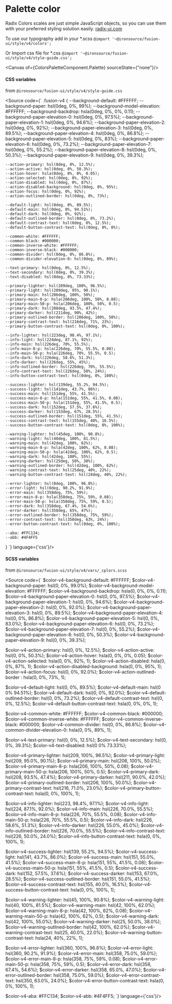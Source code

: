 
<Meta title="V4/Foundation/Palette colors"/>

# Palette color

Radix Colors scales are just simple JavaScript objects, so you can use them with your preferred styling solution easily. [radix-ui.com](https://www.radix-ui.com/colors)

To use our typography add in your *.scss
`@import '~@ironsource/fusion-ui/style/v4/colors';`

Or Import css file for *.css
`@import '~@ironsource/fusion-ui/style/v4/style-guide.css';`

<Canvas of={ColorsPaletteComponent.Palette} sourceState={"none"}/>

#### CSS variables
from `@ironsource/fusion-ui/style/v4/style-guide.css`

<Source code={`
.fusion-v4 {
    --background-default: #FFFFFF;
    --background-paper: hsl(0deg, 0%, 99%);
    --background-model-elevation: #FFFFFF;
    --background-backdrop: hsla(0deg, 0%, 0%, 0.11);
    --background-paper-elevation-0: hsl(0deg, 0%, 97.5%);
    --background-paper-elevation-1: hsl(0deg, 0%, 94.6%);
    --background-paper-elevation-2: hsl(0deg, 0%, 92%);
    --background-paper-elevation-3: hsl(0deg, 0%, 89.5%);
    --background-paper-elevation-4: hsl(0deg, 0%, 86.8%);
    --background-paper-elevation-5: hsl(0deg, 0%, 83%);
    --background-paper-elevation-6: hsl(0deg, 0%, 73.2%);
    --background-paper-elevation-7: hsl(0deg, 0%, 55.2%);
    --background-paper-elevation-8: hsl(0deg, 0%, 50.3%);
    --background-paper-elevation-9: hsl(0deg, 0%, 39.3%);

    --action-primary: hsl(0deg, 0%, 12.5%);
    --action-active: hsl(0deg, 0%, 50.3%);
    --action-hover: hsla(0deg, 0%, 0%, 0.05);
    --action-selected: hsl(0deg, 0%, 92%);
    --action-disabled: hsl(0deg, 0%, 87%);
    --action-disabled-background: hsl(0deg, 0%, 95%);
    --action-focus: hsl(0deg, 0%, 92%);
    --action-outlined-border: hsl(0deg, 0%, 73%);

    --default-light: hsl(0deg, 0%, 89.5%);
    --default-main: hsl(0deg, 0%, 94.51%);
    --default-dark: hsl(0deg, 0%, 92%);
    --default-outlined-border: hsl(0deg, 0%, 73.2%);
    --default-contrast-text: hsl(0deg, 0%, 12.5%);
    --default-button-contrast-text: hsl(0deg, 0%, 0%);

    --common-white: #FFFFFF;
    --common-black: #000000;
    --common-inverse-white: #FFFFFF;
    --common-inverse-black: #000000;
    --common-divider: hsl(0deg, 0%, 86.8%);
    --common-divider-elevation-0: hsl(0deg, 0%, 89%);

    --text-primary: hsl(0deg, 0%, 12.5%);
    --text-secondary: hsl(0deg, 0%, 39.3%);
    --text-disabled: hsl(0deg, 0%, 73.33%);

    --primary-lighter: hsl(209deg, 100%, 96.5%);
    --primary-light: hsl(209deg, 95%, 90.1%);
    --primary-main: hsl(206deg, 100%, 50%);
    --primary-main-8-p: hsla(206deg, 100%, 50%, 0.08);
    --primary-main-50-p: hsla(206deg, 100%, 50%, 0.5);
    --primary-dark: hsl(208deg, 93.5%, 47.4%);
    --primary-darker: hsl(211deg, 90%, 42%);
    --primary-outlined-border: hsl(206deg, 100%, 50%);
    --primary-contrast-text: hsl(216deg, 71%, 23%);
    --primary-button-contrast-text: hsl(0deg, 0%, 100%);

    --info-lighter: hsl(223deg, 98.4%, 97.1%);
    --info-light: hsl(224deg, 87.1%, 92%);
    --info-main: hsl(226deg, 70%, 55.5%);
    --info-main-8-p: hsla(226deg, 70%, 55.5%, 0.08);
    --info-main-50-p: hsla(226deg, 70%, 55.5%, 0.5);
    --info-dark: hsl(226deg, 58.6%, 51.3%);
    --info-darker: hsl(226deg, 55%, 45%);
    --info-outlined-border: hsl(226deg, 70%, 55.5%);
    --info-contrast-text: hsl(226deg, 50%, 24%);
    --info-button-contrast-text: hsl(0deg, 0%, 100%);

    --success-lighter: hsl(139deg, 55.2%, 94.5%);
    --success-light: hsl(141deg, 43.7%, 86%);
    --success-main: hsl(151deg, 55%, 41.5%);
    --success-main-8-p: hsla(151deg, 55%, 41.5%, 0.08);
    --success-main-50-p: hsla(151deg, 55%, 41.5%, 0.5);
    --success-dark: hsl(152deg, 57.5%, 37.6%);
    --success-darker: hsl(153deg, 67%, 28.5%);
    --success-outlined-border: hsl(151deg, 55%, 41.5%);
    --success-contrast-text: hsl(155deg, 40%, 16.5%);
    --success-button-contrast-text: hsl(0deg, 0%, 100%);

    --warning-lighter: hsl(45deg, 100%, 90.8%);
    --warning-light: hsl(40deg, 100%, 81.5%);
    --warning-main: hsl(42deg, 100%, 62%);
    --warning-main-8-p: hsla(42deg, 100%, 62%, 0.08);
    --warning-main-50-p: hsla(42deg, 100%, 62%, 0.5);
    --warning-dark: hsl(42deg, 100%, 55%);
    --warning-darker: hsl(25deg, 50%, 38%);
    --warning-outlined-border: hsl(42deg, 100%, 62%);
    --warning-contrast-text: hsl(25deg, 40%, 22%);
    --warning-button-contrast-text: hsl(24deg, 40%, 22%);

    --error-lighter: hsl(0deg, 100%, 96.8%);
    --error-light: hsl(0deg, 90.2%, 91.9%);
    --error-main: hsl(358deg, 75%, 59%);
    --error-main-8-p: hsla(358deg, 75%, 59%, 0.08);
    --error-main-50-p: hsla(358deg, 75%, 59%, 0.5);
    --error-dark: hsl(358deg, 67.4%, 54.6%);
    --error-darker: hsl(358deg, 65%, 47%);
    --error-outlined-border: hsl(358deg, 75%, 59%);
    --error-contrast-text: hsl(350deg, 63%, 24%);
    --error-button-contrast-text: hsl(0deg, 0%, 100%);

    --aba: #FFC134;
    --abb: #4F4FF5
}
`} language={'css'}/>

#### SCSS variables
from `@ironsource/fusion-ui/style/v4/vars/_cplors.scss`

<Source code={`
$color-v4-background-default: #FFFFFF;
$color-v4-background-paper: hsl(0, 0%, 99.0%);
$color-v4-background-model-elevation: #FFFFFF;
$color-v4-background-backdrop: hsla(0, 0%, 0%, 0.11);
$color-v4-background-paper-elevation-0: hsl(0, 0%, 97.5%);
$color-v4-background-paper-elevation-1: hsl(0, 0%, 94.6%);
$color-v4-background-paper-elevation-2: hsl(0, 0%, 92.0%);
$color-v4-background-paper-elevation-3: hsl(0, 0%, 89.5%);
$color-v4-background-paper-elevation-4: hsl(0, 0%, 86.8%);
$color-v4-background-paper-elevation-5: hsl(0, 0%, 83.0%);
$color-v4-background-paper-elevation-6: hsl(0, 0%, 73.2%);
$color-v4-background-paper-elevation-7: hsl(0, 0%, 55.2%);
$color-v4-background-paper-elevation-8: hsl(0, 0%, 50.3%);
$color-v4-background-paper-elevation-9: hsl(0, 0%, 39.3%);

$color-v4-action-primary: hsl(0, 0%, 12.5%);
$color-v4-action-active: hsl(0, 0%, 50.3%);
$color-v4-action-hover: hsla(0, 0%, 0%, 0.05);
$color-v4-action-selected: hsla(0, 0%, 92%, 1);
$color-v4-action-disabled: hsla(0, 0%, 87%, 1);
$color-v4-action-disabled-background: hsla(0, 0%, 95%, 1);
$color-v4-action-focus: hsl(0, 0%, 92.0%);
$color-v4-action-outlined-border  : hsla(0, 0%, 73%, 1);

$color-v4-default-light: hsl(0, 0%, 89.5%);
$color-v4-default-main: hsl(0 0% 94.51%);
$color-v4-default-dark: hsl(0, 0%, 92.0%);
$color-v4-default-outlined-border: hsl(0, 0%, 73.2%);
$color-v4-default-contrast-text: hsl(0, 0%, 12.5%);
$color-v4-default-button-contrast-text: hsla(0, 0%, 0%, 1);

$color-v4-common-white: #FFFFFF;
$color-v4-common-black: #000000;
$color-v4-common-inverse-white: #FFFFFF;
$color-v4-common-inverse-black: #000000;
$color-v4-common-divider: hsl(0, 0%, 86.8%);
$color-v4-common-divider-elevation-0: hsla(0, 0%, 89%, 1);

$color-v4-text-primary: hsl(0, 0%, 12.5%);
$color-v4-text-secondary: hsl(0, 0%, 39.3%);
$color-v4-text-disabled: hsl(0 0% 73.33%);

$color-v4-primary-lighter: hsl(209, 100%, 96.5%);
$color-v4-primary-light: hsl(209, 95.0%, 90.1%);
$color-v4-primary-main: hsl(206, 100%, 50.0%);
$color-v4-primary-main-8-p: hsla(206, 100%, 50%, 0.08);
$color-v4-primary-main-50-p: hsla(206, 100%, 50%, 0.5);
$color-v4-primary-dark: hsl(208, 93.5%, 47.4%);
$color-v4-primary-darker: hsl(211, 90.0%, 42.0%);
$color-v4-primary-outlined-border: hsl(206, 100%, 50.0%);
$color-v4-primary-contrast-text: hsl(216, 71.0%, 23.0%);
$color-v4-primary-button-contrast-text: hsla(0, 0%, 100%, 1);

$color-v4-info-lighter: hsl(223, 98.4%, 97.1%);
$color-v4-info-light: hsl(224, 87.1%, 92.0%);
$color-v4-info-main: hsl(226, 70.0%, 55.5%);
$color-v4-info-main-8-p: hsla(226, 70%, 55.5%, 0.08);
$color-v4-info-main-50-p: hsla(226, 70%, 55.5%, 0.5);
$color-v4-info-dark: hsl(226, 58.6%, 51.3%);
$color-v4-info-darker: hsl(226, 55.0%, 45.0%);
$color-v4-info-outlined-border: hsl(226, 70.0%, 55.5%);
$color-v4-info-contrast-text: hsl(226, 50.0%, 24.0%);
$color-v4-info-button-contrast-text: hsla(0, 0%, 100%, 1);

$color-v4-success-lighter: hsl(139, 55.2%, 94.5%);
$color-v4-success-light: hsl(141, 43.7%, 86.0%);
$color-v4-success-main: hsl(151, 55.0%, 41.5%);
$color-v4-success-main-8-p: hsla(151, 55%, 41.5%, 0.08);
$color-v4-success-main-50-p: hsla(151, 55%, 41.5%, 0.5);
$color-v4-success-dark: hsl(152, 57.5%, 37.6%);
$color-v4-success-darker: hsl(153, 67.0%, 28.5%);
$color-v4-success-outlined-border: hsl(151, 55.0%, 41.5%);
$color-v4-success-contrast-text: hsl(155, 40.0%, 16.5%);
$color-v4-success-button-contrast-text: hsla(0, 0%, 100%, 1);

$color-v4-warning-lighter: hsl(45, 100%, 90.8%);
$color-v4-warning-light: hsl(40, 100%, 81.5%);
$color-v4-warning-main: hsl(42, 100%, 62.0%);
$color-v4-warning-main-8-p: hsla(42, 100%, 62%, 0.08);
$color-v4-warning-main-50-p: hsla(42, 100%, 62%, 0.5);
$color-v4-warning-dark: hsl(42, 100%, 55.0%);
$color-v4-warning-darker: hsl(25, 50.0%, 38.0%);
$color-v4-warning-outlined-border: hsl(42, 100%, 62.0%);
$color-v4-warning-contrast-text: hsl(25, 40.0%, 22.0%);
$color-v4-warning-button-contrast-text: hsla(24, 40%, 22%, 1);

$color-v4-error-lighter: hsl(360, 100%, 96.8%);
$color-v4-error-light: hsl(360, 90.2%, 91.9%);
$color-v4-error-main: hsl(358, 75.0%, 59.0%);
$color-v4-error-main-8-p: hsla(358, 75%, 59%, 0.08);
$color-v4-error-main-50-p: hsla(358, 75%, 59%, 0.5);
$color-v4-error-dark: hsl(358, 67.4%, 54.6%);
$color-v4-error-darker: hsl(358, 65.0%, 47.0%);
$color-v4-error-outlined-border: hsl(358, 75.0%, 59.0%);
$color-v4-error-contrast-text: hsl(350, 63.0%, 24.0%);
$color-v4-error-button-contrast-text: hsla(0, 0%, 100%, 1);

$color-v4-aba: #FFC134;
$color-v4-abb: #4F4FF5;
`} language={'css'}/>
